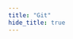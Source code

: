 ```yaml
---
title: "Git"
hide_title: true
---
```



<FeatureIcon src={git} title="Git" />
<LinkList
  data={[
    {
      title: "CLI",
      link: "/docs/git/cli",
      src: git,
    },
    {
      title: "CRLF 和 LF 冲突",
      link: "/docs/git/crlf-and-lf-conflict",
      src: git,
    },
    {
      title: ".gitignore 不工作",
      link: "/docs/git/gitignore-not-working",
      src: git,
    },
  ]}
/>
